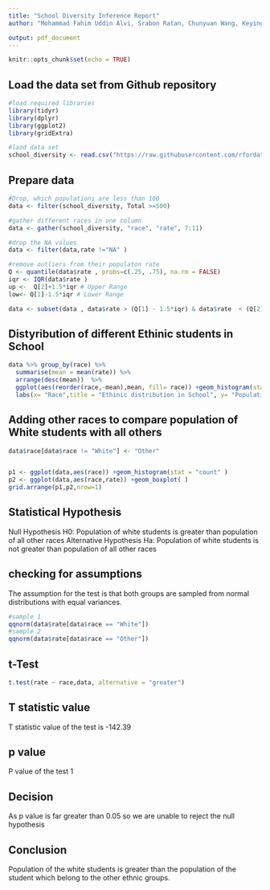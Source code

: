 ---
title: "School Diversity Inference Report"
author: "Mohammad Fahim Uddin Alvi, Srabon Ratan, Chunyuan Wang, Keying Rao, Wenyi Wang, Yubin Yao"

output: pdf_document
---

```{r setup, include=FALSE}
knitr::opts_chunk$set(echo = TRUE)
```


## Load the data set from Github repository

```{r message=FALSE, warning=FALSE}
#load required libraries
library(tidyr)
library(dplyr)
library(ggplot2)
library(gridExtra)

#laod data set 
school_diversity <- read.csv("https://raw.githubusercontent.com/rfordatascience/tidytuesday/master/data/2019/2019-09-24/school_diversity.csv")

```

## Prepare data


```{r }

#Drop, which populations are less than 100
data <- filter(school_diversity, Total >=500)

#gather different races in one column
data <- gather(school_diversity, "race", "rate", 7:11)

#drop the NA values
data <- filter(data,rate !="NA" )

#remove outliers from their populaton rate 
Q <- quantile(data$rate , probs=c(.25, .75), na.rm = FALSE)
iqr <- IQR(data$rate )
up <-  Q[2]+1.5*iqr # Upper Range  
low<- Q[1]-1.5*iqr # Lower Range

data <- subset(data , data$rate > (Q[1] - 1.5*iqr) & data$rate  < (Q[2]+1.5*iqr))

```


## Distyribution of different Ethinic students in School

```{r warning=FALSE}

data %>% group_by(race) %>% 
  summarise(mean = mean(rate)) %>%
  arrange(desc(mean))  %>% 
  ggplot(aes(reorder(race,-mean),mean, fill= race)) +geom_histogram(stat = "identity")+
  labs(x= "Race",title = "Ethinic distribution in School", y= "Population percentage" )

```


## Adding other races to compare population of White students with all others 

```{r}
data$race[data$race != "White"] <- "Other"


p1 <- ggplot(data,aes(race)) +geom_histogram(stat = "count" )
p2 <- ggplot(data,aes(race,rate)) +geom_boxplot( )
grid.arrange(p1,p2,nrow=1)

```

## Statistical Hypothesis 

Null Hypothesis H0: Population of white students is greater than population of all other races
Alternative Hypothesis Ha: Population of white students is not greater than population of all other races

## checking for assumptions

The assumption for the test is that both groups are sampled from normal distributions with equal variances.

```{r}
#sample 1
qqnorm(data$rate[data$race == "White"])
#sample 2
qqnorm(data$rate[data$race == "Other"])


```


## t-Test

```{r}

t.test(rate ~ race,data, alternative = "greater")

```

## T statistic value 
T statistic value of the test is -142.39

## p value

P value of the test 1

## Decision

As p value is far greater than 0.05 so we are unable to reject the null hypothesis 

## Conclusion

Population of the white students is greater than the population of the student which belong to the other ethnic groups.

